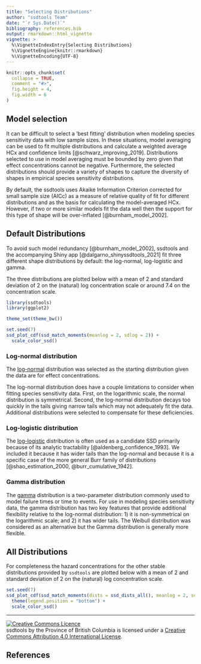 ```yaml
---
title: "Selecting Distributions"
author: "ssdtools Team"
date: "`r Sys.Date()`"
bibliography: references.bib
output: rmarkdown::html_vignette
vignette: >
  %\VignetteIndexEntry{Selecting Distributions}
  %\VignetteEngine{knitr::rmarkdown}
  %\VignetteEncoding{UTF-8}
---
```


```r
knitr::opts_chunk$set(
  collapse = TRUE,
  comment = "#>",
  fig.height = 4,
  fig.width = 6
)
```

## Model selection

It can be difficult to select a 'best fitting' distribution when modeling species sensitivity data with low sample sizes.
In these situations, model averaging can be used to fit multiple distributions and calculate a weighted average HCx and confidence limits [@schwarz_improving_2019].
Distributions selected to use in model averaging must be bounded by zero given that effect concentrations cannot be negative.
Furthermore, the selected distributions should provide a variety of shapes to capture the diversity of shapes in empirical species sensitivity distributions.

By default, the ssdtools uses Akaike Information Criterion corrected for small sample size (AICc) as a measure of relative quality of fit for different distributions and as the basis for calculating the model-averaged HCx.  
However, if two or more similar models fit the data well then the support for this type of shape will be over-inflated [@burnham_model_2002].  

## Default Distributions

To avoid such model redundancy [@burnham_model_2002], ssdtools and the accompanying Shiny app [@dalgarno_shinyssdtools_2021] fit three different shape distributions by default: the log-normal, log-logistic and gamma.

The three distributions are plotted below with a mean of 2 and standard deviation of 2 on the (natural) log concentration scale or around 7.4 on the concentration scale.
```r
library(ssdtools)
library(ggplot2)

theme_set(theme_bw())

set.seed(7)
ssd_plot_cdf(ssd_match_moments(meanlog = 2, sdlog = 2)) + 
  scale_color_ssd()
```

### Log-normal distribution

The [log-normal](https://en.wikipedia.org/wiki/Log-normal_distribution) distribution was selected as the starting distribution given the data are for effect concentrations.

The log-normal distribution does have a couple limitations to consider when fitting species sensitivity data.
First, on the logarithmic scale, the normal distribution is symmetrical.
Second, the log-normal distribution decays too quickly in the tails giving narrow tails which may not adequately fit the data.
Additional distributions were selected to compensate for these deficiencies.  

### Log-logistic distribution

The [log-logistic](https://en.wikipedia.org/wiki/Log-logistic_distribution) distribution is often used as a candidate SSD primarily because of its analytic tractability [@aldenberg_confidence_1993].
We included it because it has wider tails than the log-normal and because it is a specific case of the more general Burr family of distributions [@shao_estimation_2000, @burr_cumulative_1942].

### Gamma distribution

The [gamma](https://en.wikipedia.org/wiki/Gamma_distribution) distribution is a two-parameter distribution commonly used to model failure times or time to events.
For use in modeling species sensitivity data, the gamma distribution has two key features that provide additional flexibility relative to the log-normal distribution: 1) it is non-symmetrical on the logarithmic scale; and 2) it has wider tails.
The Weibull distribution was considered as an alternative but the Gamma distribution is generally more flexible.  

## All Distributions

For completeness the hazard concentrations for the other stable distributions provided by `ssdtools` are plotted below with a mean of 2 and standard deviation of 2 on the (natural) log concentration scale.
```r
set.seed(7)
ssd_plot_cdf(ssd_match_moments(dists = ssd_dists_all(), meanlog = 2, sdlog = 2)) +
  theme(legend.position = "bottom") + 
  scale_color_ssd()
```

-----

<a rel="license" href="https://creativecommons.org/licenses/by/4.0/"><img alt="Creative Commons Licence"
style="border-width:0" src="https://i.creativecommons.org/l/by/4.0/80x15.png" /></a><br /><span
xmlns:dct="http://purl.org/dc/terms/" property="dct:title">ssdtools</span> by <span
xmlns:cc="http://creativecommons.org/ns#" property="cc:attributionName">the Province of British Columbia
</span> is licensed under a <a rel="license" href="https://creativecommons.org/licenses/by/4.0/">
Creative Commons Attribution 4.0 International License</a>.

## References
